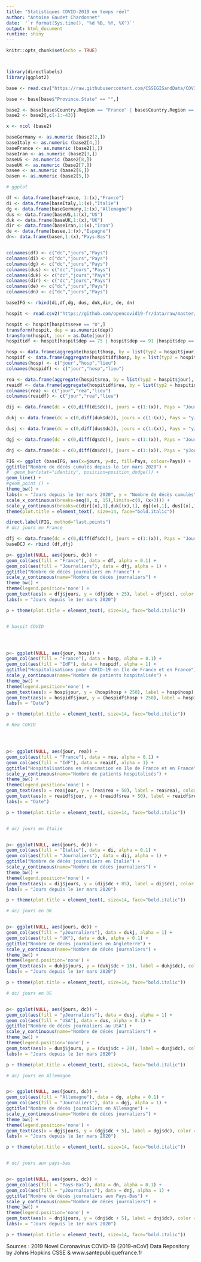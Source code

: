 ```yaml
---
title: "Statistiques COVID-2019 en temps réel"
author: "Antoine Gaudet Chardonnet"
date:  '`r format(Sys.time(), "%d %B, %Y, %X")`'
output: html_document
runtime: shiny
---
```


```r
knitr::opts_chunk$set(echo = TRUE)




```



```r
library(directlabels)
library(ggplot2)

base <- read.csv("https://raw.githubusercontent.com/CSSEGISandData/COVID-19/master/csse_covid_19_data/csse_covid_19_time_series/time_series_covid19_deaths_global.csv")

base <- base[base$"Province.State" == "",]

base2 <- base[base$Country.Region == "France" | base$Country.Region == "Italy" | base$Country.Region == "Germany" | base$Country.Region == "Iran" | base$Country.Region == "US" | base$Country.Region == "United Kingdom" | base$Country.Region == "Spain" | base$Country.Region == "Netherlands",]
base2 <- base2[,c(-1:-43)]

x <- ncol (base2)

baseGermany <- as.numeric (base2[2,])
baseItaly <- as.numeric (base2[4,])
baseFrance <- as.numeric (base2[1,])
baseIran <- as.numeric (base2[3,])
baseUS <- as.numeric (base2[8,])
baseUK <- as.numeric (base2[7,])
basee <- as.numeric (base2[6,])
basen <- as.numeric (base2[5,])

# ggplot

df <- data.frame(baseFrance, 1:(x),"France")
di <- data.frame(baseItaly,1:(x),"Italie")
dg <- data.frame(baseGermany,1:(x),"Allemagne")
dus <- data.frame(baseUS,1:(x),"US")
duk <- data.frame(baseUK,1:(x),"UK")
dir <- data.frame(baseIran,1:(x),"Iran")
de <- data.frame(basee,1:(x),"Espagne")
dn<- data.frame(basen,1:(x),"Pays-Bas")


colnames(df) <- c("dc","jours","Pays")
colnames(di) <- c("dc","jours","Pays")
colnames(dg) <- c("dc","jours","Pays")
colnames(dus) <- c("dc","jours","Pays")
colnames(duk) <- c("dc","jours","Pays")
colnames(dir) <- c("dc","jours","Pays")
colnames(de) <- c("dc","jours","Pays")
colnames(dn) <- c("dc","jours","Pays")

baseIFG <- rbind(di,df,dg, dus, duk,dir, de, dn)

hospit <- read.csv2("https://github.com/opencovid19-fr/data/raw/master/data-sources/sante-publique-france/covid_hospit.csv")

hospit <- hospit[hospit$sexe == "0",]
transform(hospit, dep = as.numeric(dep))
transform(hospit, jour = as.Date(jour))
hospitidf <- hospit[hospit$dep == 75 | hospit$dep == 91 |hospit$dep == 92 |hospit$dep == 93 |hospit$dep == 94 |hospit$dep == 95 |hospit$dep == 77 ,]

hosp <- data.frame(aggregate(hospit$hosp, by = list(typ2 = hospit$jour), sum),"France")
hospidf <- data.frame(aggregate(hospitidf$hosp, by = list(typ2 = hospitidf$jour), sum), "IdF")
colnames(hosp) <- c("jour","hosp","lieu")
colnames(hospidf) <- c("jour","hosp","lieu")

rea <- data.frame(aggregate(hospit$rea, by = list(typ2 = hospit$jour), sum),"France")
reaidf <- data.frame(aggregate(hospitidf$rea, by = list(typ2 = hospitidf$jour), sum), "IdF")
colnames(rea) <- c("jour","rea","lieu")
colnames(reaidf) <- c("jour","rea","lieu")

dij <- data.frame(dc = c(0,diff(di$dc)), jours = c(1:(x)), Pays = "Journaliers")

dukj <- data.frame(dc = c(0,diff(duk$dc)), jours = c(1:(x)), Pays = "yJournaliers")

dusj <- data.frame(dc = c(0,diff(dus$dc)), jours = c(1:(x)), Pays = "yJournaliers")

dgj <- data.frame(dc = c(0,diff(dg$dc)), jours = c(1:(x)), Pays = "Journaliers")

dnj <- data.frame(dc = c(0,diff(dn$dc)), jours = c(1:(x)), Pays = "yJournaliers")


```

```r




FIG <- ggplot (baseIFG, aes(x=jours, y=dc, fill=Pays, colour=Pays)) +
ggtitle("Nombre de décès cumulés depuis le 1er mars 2020") +
#  geom_bar(stat="identity", position=position_dodge()) +
geom_line() +
#geom_point () +
theme_bw() +
labs(x = "Jours depuis le 1er mars 2020", y = "Nombre de décès cumulés") +
scale_x_continuous(breaks=seq(0, x, 15),limits=c(0, (x+3))) + 
scale_y_continuous(breaks=c(dir[(x),1],duk[(x),1], dg[(x),1], dus[(x),1], di[(x),1], df[(x),1])) +
theme(plot.title = element_text(, size=14, face="bold.italic"))

direct.label(FIG, method="last.points") 
# dc/ jours en France

dfj <- data.frame(dc = c(0,diff(df$dc)), jours = c(1:(x)), Pays = "Journaliers")
baseDCJ <- rbind (df,dfj)

p<- ggplot(NULL, aes(jours, dc)) + 
geom_col(aes(fill = "France"), data = df, alpha = 0.1) +
geom_col(aes(fill = "Journaliers"), data = dfj, alpha = 1) +
ggtitle("Nombre de décès journaliers en France") +
scale_y_continuous(name="Nombre de décès journaliers") +
theme_bw() +
theme(legend.position='none') +
geom_text(aes(x = dfj$jours, y = (dfj$dc + 25), label = dfj$dc), color = "black", size = 2.5) +
labs(x = "Jours depuis le 1er mars 2020")

p + theme(plot.title = element_text(, size=14, face="bold.italic")) 


# hospit COVID




p<- ggplot(NULL, aes(jour, hosp)) + 
geom_col(aes(fill = "France"), data = hosp, alpha = 0.1) +
geom_col(aes(fill = "IdF"), data = hospidf, alpha = 1) +
ggtitle("Hospitalisations pour COVID-19 en Ile de France et en France") +
scale_y_continuous(name="Nombre de patients hospitalisés") +
theme_bw() +
theme(legend.position='none') +
geom_text(aes(x = hosp$jour, y = (hosp$hosp + 250), label = hosp$hosp), color = "black", size = 2.5) +
geom_text(aes(x = hospidf$jour, y = (hospidf$hosp + 250), label = hospidf$hosp), color = "black", size = 2.5) +
labs(x = "Date")

p + theme(plot.title = element_text(, size=14, face="bold.italic"))

# Rea COVID




p<- ggplot(NULL, aes(jour, rea)) + 
geom_col(aes(fill = "France"), data = rea, alpha = 0.1) +
geom_col(aes(fill = "IdF"), data = reaidf, alpha = 1) +
ggtitle("Hospitalisations en réanimation en Ile de France et en France") +
scale_y_continuous(name="Nombre de patients hospitalisés") +
theme_bw() +
theme(legend.position='none') +
geom_text(aes(x = rea$jour, y = (rea$rea + 50), label = rea$rea), color = "black", size = 2.5) +
geom_text(aes(x = reaidf$jour, y = (reaidf$rea + 50), label = reaidf$rea), color = "black", size = 2.5) +
labs(x = "Date")

p + theme(plot.title = element_text(, size=14, face="bold.italic"))


# dc/ jours en Italie


p<- ggplot(NULL, aes(jours, dc)) + 
geom_col(aes(fill = "Italie"), data = di, alpha = 0.1) +
geom_col(aes(fill = "Journaliers"), data = dij, alpha = 1) +
ggtitle("Nombre de décès journaliers en Italie") +
scale_y_continuous(name="Nombre de décès journaliers") +
theme_bw() +
theme(legend.position='none') +
geom_text(aes(x = dij$jours, y = (dij$dc + 85), label = dij$dc), color = "black", size = 2.5) +
labs(x = "Jours depuis le 1er mars 2020")

p + theme(plot.title = element_text(, size=14, face="bold.italic")) 

# dc/ jours en UK


p<- ggplot(NULL, aes(jours, dc)) + 
geom_col(aes(fill = "yJournaliers"), data = dukj, alpha = 1) +
geom_col(aes(fill = "UK"), data = duk, alpha = 0.1) +
ggtitle("Nombre de décès journaliers en Angleterre") +
scale_y_continuous(name="Nombre de décès journaliers") +
theme_bw() +
theme(legend.position='none') +
geom_text(aes(x = dukj$jours, y = (dukj$dc + 15), label = dukj$dc), color = "black", size = 2.5) +
labs(x = "Jours depuis le 1er mars 2020")

p + theme(plot.title = element_text(, size=14, face="bold.italic")) 

# dc/ jours en US


p<- ggplot(NULL, aes(jours, dc)) + 
geom_col(aes(fill = "yJournaliers"), data = dusj, alpha = 1) +
geom_col(aes(fill = "USA"), data = dus, alpha = 0.1) +
ggtitle("Nombre de décès journaliers au USA") +
scale_y_continuous(name="Nombre de décès journaliers") +
theme_bw() +
theme(legend.position='none') +
geom_text(aes(x = dusj$jours, y = (dusj$dc + 20), label = dusj$dc), color = "black", size = 2.5) +
labs(x = "Jours depuis le 1er mars 2020")

p + theme(plot.title = element_text(, size=14, face="bold.italic"))

# dc/ jours en Allemagne


p<- ggplot(NULL, aes(jours, dc)) + 
geom_col(aes(fill = "Allemagne"), data = dg, alpha = 0.1) +
geom_col(aes(fill = "Journaliers"), data = dgj, alpha = 1) +
ggtitle("Nombre de décès journaliers en Allemagne") +
scale_y_continuous(name="Nombre de décès journaliers") +
theme_bw() +
theme(legend.position='none') +
geom_text(aes(x = dgj$jours, y = (dgj$dc + 5), label = dgj$dc), color = "black", size = 2.5) +
labs(x = "Jours depuis le 1er mars 2020")

p + theme(plot.title = element_text(, size=14, face="bold.italic"))


# dc/ jours aux pays-bas


p<- ggplot(NULL, aes(jours, dc)) + 
geom_col(aes(fill = "Pays-Bas"), data = dn, alpha = 0.1) +
geom_col(aes(fill = "yJournaliers"), data = dnj, alpha = 1) +
ggtitle("Nombre de décès journaliers aux Pays-Bas") +
scale_y_continuous(name="Nombre de décès journaliers") +
theme_bw() +
theme(legend.position='none') +
geom_text(aes(x = dnj$jours, y = (dnj$dc + 5), label = dnj$dc), color = "black", size = 2.5) +
labs(x = "Jours depuis le 1er mars 2020")

p + theme(plot.title = element_text(, size=14, face="bold.italic"))


```

Sources : 2019 Novel Coronavirus COVID-19 (2019-nCoV) Data Repository by Johns Hopkins CSSE & www.santepubliquefrance.fr

